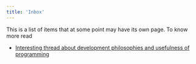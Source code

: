 ```yaml
---
title: 'Inbox'
---
```



This is a list of items that at some point may have its own page. To know more read <L name="evergreen-notes" from="inbox" />

* [Interesting thread about development philosophies and usefulness of programming](https://elk.zone/functional.cafe/@akkartik@merveilles.town/112567862676134232)
